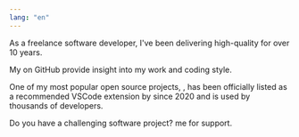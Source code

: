 ```yaml
---
lang: "en"
---
```


As a freelance software developer, I've been delivering high-quality <Link name="projects for enterprise companies" link="https://cv.teufel-it.de" /> for over 10 years.

My <Link name="open source projects" link="https://github.com/firsttris" /> on GitHub provide insight into my work and coding style.

One of my most popular open source projects, <Link name="Jest-Runner" link="https://marketplace.visualstudio.com/items?itemName=firsttris.vscode-jest-runner" />, has been officially listed as a recommended VSCode extension by <Link name="NX" link="https://nx.dev/" /> since 2020 and is used by thousands of developers.

Do you have a challenging software project? <Link name="Contact" link="mailto:info@teufel-it.de" /> me for support.